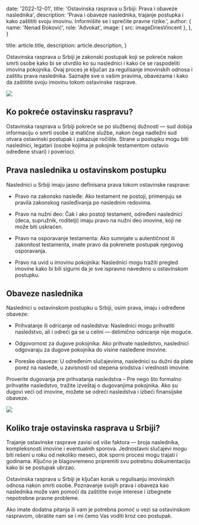 
  date: '2022-12-01',
  title: 'Ostavinska rasprava u Srbiji: Prava i obaveze naslednika',
  description:
    'Prava i obaveze naslednika, trajanje postupka i kako zaštititi svoju imovinu. Informišite se i sprečite pravne rizike.',
  author: {
    name: 'Nenad Đoković',
    role: 'Advokat',
    image: { src: imageDriesVincent },
  },
}

  title: article.title,
  description: article.description,
}

Ostavinska rasprava u Srbiji je zakonski postupak koji se pokreće nakon smrti osobe kako bi se utvrdilo ko su naslednici i kako će se raspodeliti imovina pokojnika. Ovaj proces je ključan za regulisanje imovinskih odnosa i zaštitu prava naslednika. Saznajte sve o vašim pravima, obavezama i kako da zaštitite svoju imovinu tokom ostavinske rasprave.

![](./typewriter.jpg)

## Ko pokreće ostavinsku raspravu?

Ostavinska rasprava u Srbiji pokreće se po službenoj dužnosti — sud dobija informaciju o smrti osobe iz matične službe, nakon čega nadležni sud otvara ostavinski postupak i zakazuje ročište. Strane u postupku mogu biti naslednici, legatari (osobe kojima je pokojnik testamentom ostavio određene stvari) i poverioci.

## Prava naslednika u ostavinskom postupku

Naslednici u Srbiji imaju jasno definisana prava tokom ostavinske rasprave:

- Pravo na zakonsko nasleđe: Ako testament ne postoji, primenjuju se pravila zakonskog nasleđivanja po naslednim redovima.

- Pravo na nužni deo: Čak i ako postoji testament, određeni naslednici (deca, supružnik, roditelji) imaju pravo na nužni deo imovine, koji ne može biti uskraćen.

- Pravo na osporavanje testamenta: Ako sumnjate u autentičnost ili zakonitost testamenta, imate pravo da pokrenete postupak njegovog osporavanja.

- Pravo na uvid u imovinu pokojnika: Naslednici mogu tražiti pregled imovine kako bi bili sigurni da je sve ispravno navedeno u ostavinskom postupku.


## Obaveze naslednika

Naslednici u ostavinskom postupku u Srbiji, osim prava, imaju i određene obaveze:

- Prihvatanje ili odricanje od nasledstva: Naslednici mogu prihvatiti nasledstvo, ali i odreći ga se u celini — delimično odricanje nije moguće.

- Odgovornost za dugove pokojnika: Ako prihvate nasledstvo, naslednici odgovaraju za dugove pokojnika do visine nasleđene imovine.

- Poreske obaveze: U određenim slučajevima, naslednici su dužni da plate porez na nasleđe, u zavisnosti od stepena srodstva i vrednosti imovine.

<TopTip>
  Proverite dugovanja pre prihvatanja nasledstva – Pre nego što formalno prihvatite nasledstvo, tražite izveštaj o dugovanjima pokojnika. Ako su dugovi veći od imovine, možete se odreći nasledstva i izbeći finansijske obaveze.
</TopTip>

![](./everyday-english.jpg)

## Koliko traje ostavinska rasprava u Srbiji?

Trajanje ostavinske rasprave zavisi od više faktora — broja naslednika, kompleksnosti imovine i eventualnih sporova. Jednostavni slučajevi mogu biti rešeni u roku od nekoliko meseci, dok sporni procesi mogu trajati i godinama. Ključno je blagovremeno pripremiti svu potrebnu dokumentaciju kako bi se postupak ubrzao.

Ostavinska rasprava u Srbiji je ključan korak u regulisanju imovinskih odnosa nakon smrti osobe. Poznavanje svojih prava i obaveza kao naslednika može vam pomoći da zaštitite svoje interese i izbegnete nepotrebne pravne probleme.

Ako imate dodatna pitanja ili vam je potrebna pomoć u vezi sa ostavinskom raspravom, obratite nam se i mi ćemo Vas voditi kroz ceo postupak.